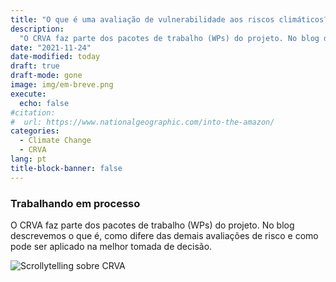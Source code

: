 ```yaml
---
title: "O que é uma avaliação de vulnerabilidade aos riscos climáticos?"
description: 
  "O CRVA faz parte dos pacotes de trabalho (WPs) do projeto. No blog descrevemos o que é, como difere das demais avaliações de risco e como pode ser aplicado na melhor tomada de decisão."
date: "2021-11-24"
date-modified: today
draft: true
draft-mode: gone
image: img/em-breve.png
execute:
  echo: false
#citation:
#  url: https://www.nationalgeographic.com/into-the-amazon/
categories:
  - Climate Change
  - CRVA
lang: pt
title-block-banner: false
---
```


### Trabalhando em processo

O CRVA faz parte dos pacotes de trabalho (WPs) do projeto. No blog descrevemos o que é, como difere das demais avaliações de risco e como pode ser aplicado na melhor tomada de decisão.

![](img/em-breve.png "Scrollytelling sobre CRVA")